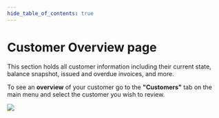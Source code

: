 ```yaml
---
hide_table_of_contents: true
---
```

# Customer Overview page

This section holds all customer information including their current state, balance snapshot, issued and overdue invoices, and more.

To see an **overview** of your customer go to the **"Customers"** tab on the main menu and select the customer you wish to review.

![](../../../static/img/product/customer-overview-example.png)